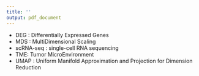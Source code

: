 ```yaml
---
title: ''
output: pdf_document
---
```


\section*{List of Abbreviations}

- DEG : Differentially Expressed Genes
- MDS : MultiDimensional Scaling
- scRNA-seq : single-cell RNA sequencing
- TME: Tumor MicroEnvironment
- UMAP : Uniform Manifold Approximation and Projection for Dimension Reduction
